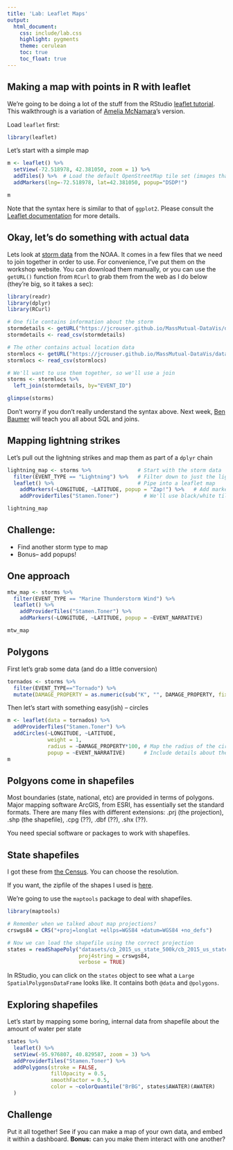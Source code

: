 ```yaml
---
title: 'Lab: Leaflet Maps'
output:
  html_document:
    css: include/lab.css
    highlight: pygments
    theme: cerulean
    toc: true
    toc_float: true
---
```


## Making a map with points in R with leaflet
We're going to be doing a lot of the stuff from the RStudio [leaflet tutorial](https://rstudio.github.io/leaflet/). This walkthrough is a variation of [Amelia McNamara](https://github.com/AmeliaMN)'s version.

Load `leaflet` first:
```r
library(leaflet)
```

Let's start with a simple map
```r
m <- leaflet() %>%
  setView(-72.518978, 42.381050, zoom = 1) %>%
  addTiles() %>%  # Load the default OpenStreetMap tile set (images that make up the map)
  addMarkers(lng=-72.518978, lat=42.381050, popup="DSDP!")

m
```

Note that the syntax here is similar to that of `ggplot2`. Please consult the [Leaflet documentation](http://rstudio.github.io/leaflet/) for more details.

## Okay, let's do something with actual data

Lets look at [storm data](http://www.ncdc.noaa.gov/stormevents/ftp.jsp) from the NOAA. It comes in a few files that we need to join together in order to use. For convenience, I've put them on the workshop website. You can download them manually, or you can use the `getURL()` function from `RCurl` to grab them from the web as I do below (they're big, so it takes a sec):

```r
library(readr)
library(dplyr)
library(RCurl)

# One file contains information about the storm
stormdetails <- getURL("https://jcrouser.github.io/MassMutual-DataVis/datasets/StormEvents_details-ftp_v1.0_d2016_c20160810.csv")
stormdetails <- read_csv(stormdetails)

# The other contains actual location data
stormlocs <- getURL("https://jcrouser.github.io/MassMutual-DataVis/datasets/StormEvents_locations-ftp_v1.0_d2016_c20160810.csv")
stormlocs <- read_csv(stormlocs)

# We'll want to use them together, so we'll use a join
storms <- stormlocs %>%
  left_join(stormdetails, by="EVENT_ID")
```
```r
glimpse(storms)
```
Don't worry if you don't really understand the syntax above. Next week, [Ben Baumer](https://github.com/beanumber) will teach you all about SQL and joins.

## Mapping lightning strikes
Let's pull out the lightning strikes and map them as part of a `dplyr` chain
```r
lightning_map <- storms %>%               # Start with the storm data
  filter(EVENT_TYPE == "Lightning") %>%   # Filter down to just the lightning events
  leaflet() %>%                           # Pipe into a leaflet map
    addMarkers(~LONGITUDE, ~LATITUDE, popup = "Zap!") %>%   # Add markers at each LONGITUDE/LATITUDE pair
    addProviderTiles("Stamen.Toner")        # We'll use black/white tiles for dramatic effect

lightning_map
```

## Challenge: 
- Find another storm type to map
- Bonus-- add popups!

## One approach

```r
mtw_map <- storms %>%
  filter(EVENT_TYPE == "Marine Thunderstorm Wind") %>%
  leaflet() %>%
    addProviderTiles("Stamen.Toner") %>% 
    addMarkers(~LONGITUDE, ~LATITUDE, popup = ~EVENT_NARRATIVE)

mtw_map
```


## Polygons

First let's grab some data (and do a little conversion)

```r
tornados <- storms %>%
  filter(EVENT_TYPE=="Tornado") %>%
  mutate(DAMAGE_PROPERTY = as.numeric(sub("K", "", DAMAGE_PROPERTY, fixed = TRUE)))
```

Then let's start with something easy(ish) -- circles
```r
m <- leaflet(data = tornados) %>%
  addProviderTiles("Stamen.Toner") %>% 
  addCircles(~LONGITUDE, ~LATITUDE, 
             weight = 1, 
             radius = ~DAMAGE_PROPERTY*100, # Map the radius of the circle to amount of damage
             popup = ~EVENT_NARRATIVE)      # Include details about the tornado
m
```

## Polgyons come in shapefiles
Most boundaries (state, national, etc) are provided in terms of polygons. Major mapping software ArcGIS, from ESRI, has essentially set the standard formats. There are many files with different extensions: .prj (the projection), .shp (the shapefile), .cpg (??), .dbf (??), .shx (??). 

You need special software or packages to work with shapefiles. 

## State shapefiles
I got these from [the Census](https://www.census.gov/geo/maps-data/data/cbf/cbf_state.html). You can choose the resolution. 

If you want, the zipfile of the shapes I used is [here](https://jcrouser.github.io/MassMutual-DataVis/datasets/cb_2015_us_state_500k.zip). 

We're going to use the `maptools` package to deal with shapefiles.
```r
library(maptools)

# Remember when we talked about map projections?
crswgs84 = CRS("+proj=longlat +ellps=WGS84 +datum=WGS84 +no_defs")

# Now we can load the shapefile using the correct projection
states = readShapePoly("datasets/cb_2015_us_state_500k/cb_2015_us_state_500k.shp",
                       proj4string = crswgs84,
                       verbose = TRUE)
```

In RStudio, you can click on the `states` object to see what a `Large SpatialPolygonsDataFrame` looks like. It contains both `@data` and `@polygons`. 

## Exploring shapefiles

Let's start by mapping some boring, internal data from shapefile about the amount of water per state

```r
states %>%
  leaflet() %>%
  setView(-95.976807, 40.829587, zoom = 3) %>%
  addProviderTiles("Stamen.Toner") %>%
  addPolygons(stroke = FALSE, 
              fillOpacity = 0.5, 
              smoothFactor = 0.5, 
              color = ~colorQuantile("BrBG", states$AWATER)(AWATER)
  )
```

## Challenge

Put it all together! See if you can make a map of your own data, and embed it within a dashboard. **Bonus:** can you make them interact with one another?

